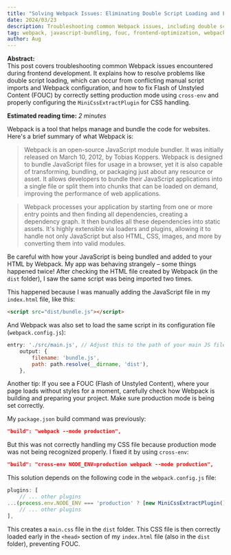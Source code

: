 ```yaml
---
title: "Solving Webpack Issues: Eliminating Double Script Loading and FOUC"
date: 2024/03/23
description: Troubleshooting common Webpack issues, including double script loading due to manual and Webpack config imports, and resolving Flash of Unstyled Content (FOUC) by correctly setting production mode with cross-env and configuring MiniCssExtractPlugin.
tag: webpack, javascript-bundling, fouc, frontend-optimization, webpack-configuration, css-loading, production-build, cross-env, mini-css-extract-plugin, troubleshooting
author: Aug
---
```



**Abstract:**  
This post covers troubleshooting common Webpack issues encountered during frontend development. It explains how to resolve problems like double script loading, which can occur from conflicting manual script imports and Webpack configuration, and how to fix Flash of Unstyled Content (FOUC) by correctly setting production mode using `cross-env` and properly configuring the `MiniCssExtractPlugin` for CSS handling.

**Estimated reading time:** _2 minutes_

Webpack is a tool that helps manage and bundle the code for websites. Here's a brief summary of what Webpack is:

> Webpack is an open-source JavaScript module bundler. It was initially released on March 10, 2012, by Tobias Koppers. Webpack is designed to bundle JavaScript files for usage in a browser, yet it is also capable of transforming, bundling, or packaging just about any resource or asset. It allows developers to bundle their JavaScript applications into a single file or split them into chunks that can be loaded on demand, improving the performance of web applications.

> Webpack processes your application by starting from one or more entry points and then finding all dependencies, creating a dependency graph. It then bundles all these dependencies into static assets. It's highly extensible via loaders and plugins, allowing it to handle not only JavaScript but also HTML, CSS, images, and more by converting them into valid modules.

Be careful with how your JavaScript is being bundled and added to your HTML by Webpack. My app was behaving strangely – some things happened twice! After checking the HTML file created by Webpack (in the `dist` folder), I saw the same script was being imported two times.

This happened because I was manually adding the JavaScript file in my `index.html` file, like this:

```html
<script src="dist/bundle.js"></script>
```

And Webpack was also set to load the same script in its configuration file (`webpack.config.js`):

```javascript
entry: './src/main.js', // Adjust this to the path of your main JS file
    output: {
        filename: 'bundle.js',
        path: path.resolve(__dirname, 'dist'),
    },
```

Another tip: If you see a FOUC (Flash of Unstyled Content), where your page loads without styles for a moment, carefully check how Webpack is building and preparing your project. Make sure production mode is being set correctly.

My `package.json` build command was previously:

```json
"build": "webpack --mode production",
```

But this was not correctly handling my CSS file because production mode was not being recognized properly. I fixed it by using `cross-env`:

```json
"build": "cross-env NODE_ENV=production webpack --mode production",
```

This solution depends on the following code in the `webpack.config.js` file:

```javascript
plugins: [
    // ... other plugins
...(process.env.NODE_ENV === 'production' ? [new MiniCssExtractPlugin()] : []),
    // ... other plugins
],
```

This creates a `main.css` file in the `dist` folder. This CSS file is then correctly loaded early in the `<head>` section of my `index.html` file (also in the `dist` folder), preventing FOUC.
